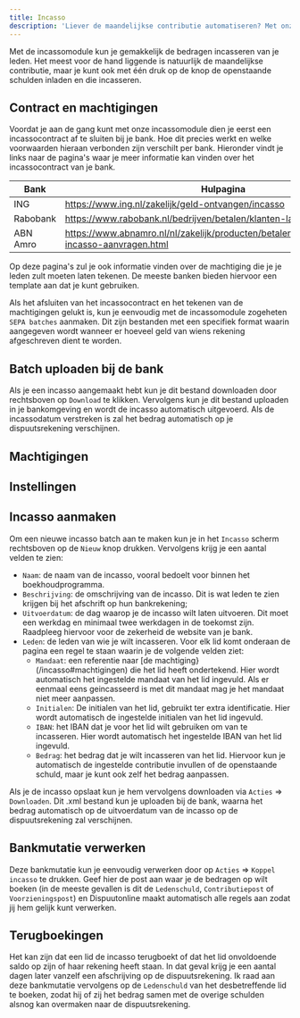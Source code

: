 ```yaml
---
title: Incasso
description: 'Liever de maandelijkse contributie automatiseren? Met onze Incassomodule bespaar je ontzettend veel tijd en zijn wanbetalers verleden tijd.'
---
```


Met de incassomodule kun je gemakkelijk de bedragen incasseren van je leden. Het meest voor de hand liggende is natuurlijk de maandelijkse contributie, maar je kunt ook met één druk op de knop de openstaande schulden inladen en die incasseren.

## Contract en machtigingen
Voordat je aan de gang kunt met onze incassomodule dien je eerst een incassocontract af te sluiten bij je bank. Hoe dit precies werkt en welke voorwaarden hieraan verbonden zijn verschilt per bank.
Hieronder vindt je links naar de pagina's waar je meer informatie kan vinden over het incassocontract van je bank.

| Bank       | Hulpagina                                                                                        |
| ---------- | ------------------------------------------------------------------------------------------------ |
| ING        | https://www.ing.nl/zakelijk/geld-ontvangen/incasso                                               |
| Rabobank   | https://www.rabobank.nl/bedrijven/betalen/klanten-laten-betalen/incasso                          |
| ABN Amro   | https://www.abnamro.nl/nl/zakelijk/producten/betalen/sepa/incasso/sepa-incasso-aanvragen.html    |

Op deze pagina's zul je ook informatie vinden over de machtiging die je je leden zult moeten laten tekenen. De meeste banken bieden hiervoor een template aan dat je kunt gebruiken.

Als het afsluiten van het incassocontract en het tekenen van de machtigingen gelukt is, kun je eenvoudig met de incassomodule zogeheten ```SEPA batches``` aanmaken. Dit zijn bestanden met een specifiek format waarin aangegeven wordt wanneer er hoeveel geld van wiens rekening afgeschreven dient te worden.

## Batch uploaden bij de bank
Als je een incasso aangemaakt hebt kun je dit bestand downloaden door rechtsboven op ```Download``` te klikken. Vervolgens kun je dit bestand uploaden in je bankomgeving en wordt de incasso automatisch uitgevoerd. Als de incassodatum verstreken is zal het bedrag automatisch op je dispuutsrekening verschijnen.

## Machtigingen

## Instellingen

## Incasso aanmaken
Om een nieuwe incasso batch aan te maken kun je in het ```Incasso``` scherm rechtsboven op de ```Nieuw``` knop drukken. Vervolgens krijg je een aantal velden te zien:
- ```Naam```: de naam van de incasso, vooral bedoelt voor binnen het boekhoudprogramma.
- ```Beschrijving```: de omschrijving van de incasso. Dit is wat leden te zien krijgen bij het afschrift op hun bankrekening;
- ```Uitvoerdatum```: de dag waarop je de incasso wilt laten uitvoeren. Dit moet een werkdag en minimaal twee werkdagen in de toekomst zijn. Raadpleeg hiervoor voor de zekerheid de website van je bank.
- ```Leden```: de leden van wie je wilt incasseren. Voor elk lid komt onderaan de pagina een regel te staan waarin je de volgende velden ziet:
    - ```Mandaat```: een referentie naar [de machtiging}(/incasso#machtigingen) die het lid heeft ondertekend. Hier wordt automatisch het ingestelde mandaat van het lid ingevuld. Als er eenmaal eens geincasseerd is met dit mandaat mag je het mandaat niet meer aanpassen.
    - ```Initialen```: De initialen van het lid, gebruikt ter extra identificatie. Hier wordt automatisch de ingestelde initialen van het lid ingevuld.
    - ```IBAN```: het IBAN dat je voor het lid wilt gebruiken om van te incasseren. Hier wordt automatisch het ingestelde IBAN van het lid ingevuld.
    - ```Bedrag```: het bedrag dat je wilt incasseren van het lid. Hiervoor kun je automatisch de ingestelde contributie invullen of de openstaande schuld, maar je kunt ook zelf het bedrag aanpassen.

Als je de incasso opslaat kun je hem vervolgens downloaden via ```Acties``` => ```Downloaden```. Dit .xml bestand kun je uploaden bij de bank, waarna het bedrag automatisch op de uitvoerdatum van de incasso op de dispuutsrekening zal verschijnen.

## Bankmutatie verwerken
Deze bankmutatie kun je eenvoudig verwerken door op ```Acties``` => ```Koppel incasso``` te drukken. Geef hier de post aan waar je de bedragen op wilt boeken (in de meeste gevallen is dit de ```Ledenschuld```, ```Contributiepost``` of ```Voorzieningspost```) en Dispuutonline maakt automatisch alle regels aan zodat jij hem gelijk kunt verwerken.

## Terugboekingen
Het kan zijn dat een lid de incasso terugboekt of dat het lid onvoldoende saldo op zijn of haar rekening heeft staan. In dat geval krijg je een aantal dagen later vanzelf een afschrijving op de dispuutsrekening. Ik raad aan deze bankmutatie vervolgens op de ```Ledenschuld``` van het desbetreffende lid te boeken, zodat hij of zij het bedrag samen met de overige schulden alsnog kan overmaken naar de dispuutsrekening.
